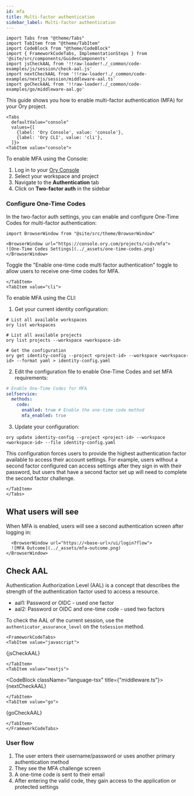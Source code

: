 ```yaml
---
id: mfa
title: Multi-factor authentication
sidebar_label: Multi-factor authentication
---
```


```mdx-code-block
import Tabs from "@theme/Tabs"
import TabItem from "@theme/TabItem"
import CodeBlock from "@theme/CodeBlock"
import { FrameworkCodeTabs, ImplementationSteps } from '@site/src/components/GuidesComponents'
import jsCheckAAL from '!!raw-loader!./_common/code-examples/js/session/check-aal.js'
import nextCheckAAL from '!!raw-loader!./_common/code-examples/nextjs/session/middleware-aal.ts'
import goCheckAAL from '!!raw-loader!./_common/code-examples/go/middleware-aal.go'
```

This guide shows you how to enable multi-factor authentication (MFA) for your Ory project.

```mdx-code-block
<Tabs
  defaultValue="console"
  values={[
    {label: 'Ory Console', value: 'console'},
    {label: 'Ory CLI', value: 'cli'},
  ]}>
<TabItem value="console">
```

To enable MFA using the Console:

1. Log in to your [Ory Console](https://console.ory.com/)
2. Select your workspace and project
3. Navigate to the **Authentication** tab
4. Click on **Two-factor auth** in the sidebar

### Configure One-Time Codes

In the two-factor auth settings, you can enable and configure One-Time Codes for multi-factor authentication:

```mdx-code-block
import BrowserWindow from "@site/src/theme/BrowserWindow"

<BrowserWindow url="https://console.ory.com/projects/<id>/mfa">
![One-Time Codes Settings](../_assets/one-time-codes.png)
</BrowserWindow>
```

Toggle the "Enable one-time code multi factor authentication" toggle to allow users to receive one-time codes for MFA.

```mdx-code-block
</TabItem>
<TabItem value="cli">
```

To enable MFA using the CLI:

1. Get your current identity configuration:

```shell
# List all available workspaces
ory list workspaces

# List all available projects
ory list projects --workspace <workspace-id>

# Get the configuration
ory get identity-config --project <project-id> --workspace <workspace-id> --format yaml > identity-config.yaml
```

2. Edit the configuration file to enable One-Time Codes and set MFA requirements:

```yaml
# Enable One-Time Codes for MFA
selfservice:
  methods:
    code:
      enabled: true # Enable the one-time code method
      mfa_enabled: true
```

3. Update your configuration:

```shell
ory update identity-config --project <project-id> --workspace <workspace-id> --file identity-config.yaml
```

This configuration forces users to provide the highest authentication factor available to access their account settings. For
example, users without a second factor configured can access settings after they sign in with their password, but users that have
a second factor set up will need to complete the second factor challenge.

```mdx-code-block
</TabItem>
</Tabs>
```

## What users will see

When MFA is enabled, users will see a second authentication screen after logging in:

```mdx-code-block
  <BrowserWindow url="https://<base-url>/ui/login?flow">
  ![MFA Outcome](../_assets/mfa-outcome.png)
</BrowserWindow>
```

## Check AAL

Authentication Authorization Level (AAL) is a concept that describes the strength of the authentication factor used to access a
resource.

- aal1: Password or OIDC - used one factor
- aal2: Password or OIDC and one-time code - used two factors

To check the AAL of the current session, use the `authenticator_assurance_level` on the `toSession` method.

```mdx-code-block
<FrameworkCodeTabs>
<TabItem value="javascript">
```

<CodeBlock className="language-js">{jsCheckAAL}</CodeBlock>

```mdx-code-block
</TabItem>
<TabItem value="nextjs">
```

<CodeBlock className="language-tsx" title={"middleware.ts"}>
  {nextCheckAAL}
</CodeBlock>

```mdx-code-block
</TabItem>
<TabItem value="go">
```

<CodeBlock className="language-go">{goCheckAAL}</CodeBlock>

```mdx-code-block
</TabItem>
</FrameworkCodeTabs>
```

### User flow

1. The user enters their username/password or uses another primary authentication method
2. They see the MFA challenge screen
3. A one-time code is sent to their email
4. After entering the valid code, they gain access to the application or protected settings
